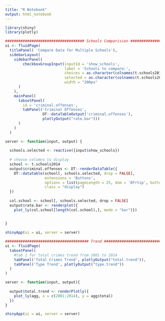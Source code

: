 ```yaml
---
title: "R Notebook"
output: html_notebook
---
```

```r
library(shiny)
library(plotly)

#################################### Schools Comparision ##############################################
ui <- fluidPage(
  titlePanel( 'Compare Data for Multiple Schools'),
  sidebarLayout(
    sidebarPanel(
        checkboxGroupInput(inputId = 'show_schools', 
                           label = 'Schools to compare:',
                           choices = as.character(colnames(t.schools2014)), 
                           selected = as.character(colnames(t.schools2014)[c(1,2)]), 
                           width = "200px"
      )
    ),
    mainPanel(
      tabsetPanel(
        id = 'criminal.offenses',
        tabPanel('Criminal Offenses', 
                 DT::dataTableOutput('criminal.offenses'),
                 plotlyOutput("rate.bar")))
      )
    )
  )

server <- function(input, output) {
  
  schools.selected <- reactive({input$show_schools})
  
  # choose columns to display
  school <- t.schools2014
  output$criminal.offenses <- DT::renderDataTable({
    DT::datatable(school[, schools.selected, drop = FALSE], 
                  extensions = 'Buttons', 
                  options = list(pageLength = 25, dom = 'Bfrtip', buttons = I('colvis')),
                  class = "display")
  })
  
  col.school <- school[, schools.selected, drop = FALSE]
  output$rate.bar <- renderplot({
    plot_ly(col.school[length(col.school),], mode = "bar")})
  
  
}

shinyApp(ui = ui, server = server)
```

```r
###################################### Trend ######################################################
ui <- fluidPage(
  tabsetPanel(
    #tab 1 for total crimes trend from 2001 to 2014
    tabPanel('Total Crimes Trend', plotlyOutput("total.trend")),
    tabPanel('Type Trend', plotlyOutput("type.trend"))
  )
)

server <- function(input, output){
  
  output$total.trend <- renderPlotly({
    plot_ly(agg, x = c(2001:2014), y = agg$total)
  })
}

shinyApp(ui = ui, server = server)
```

